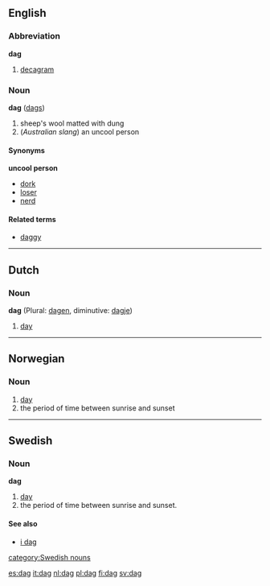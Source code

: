 {{See|Dag}}

==English==
===Abbreviation===
'''dag'''

# [[decagram]]

===Noun===
'''dag''' ([[dags]])

#sheep's wool matted with dung
#(''Australian slang'') an uncool person

====Synonyms====
'''uncool person'''
*[[dork]]
*[[loser]]
*[[nerd]]

====Related terms====
*[[daggy]]

----
==Dutch==
===Noun===
'''dag''' (Plural: [[dagen]], diminutive: [[dagje]])

# [[day]]

----
==Norwegian==
===Noun===
{{no-noun-m1|dag}}

#[[day]]
#the period of time between sunrise and sunset

----
==Swedish==
{{sv-noun|gender=Common|dag|dagen|dagar|dagarna|dags|dagens|dagars|dagarnas}}
===Noun===
'''dag''' 

#[[day]]
#the period of time between sunrise and sunset.

====See also====
*[[i dag]]

[[category:Swedish nouns]]

[[es:dag]]
[[it:dag]]
[[nl:dag]]
[[pl:dag]]
[[fi:dag]]
[[sv:dag]]